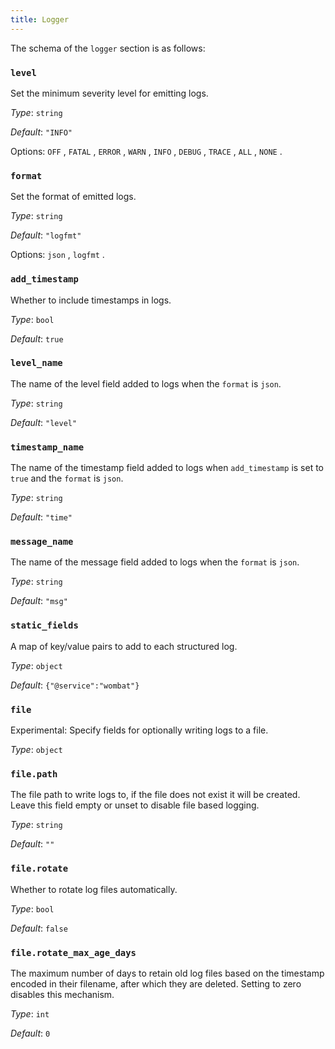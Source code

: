 ```yaml
---
title: Logger
---
```


The schema of the `logger` section is as follows:

### `level`

Set the minimum severity level for emitting logs.


*Type*: `string`

*Default*: `"INFO"`

Options:
`OFF`
, `FATAL`
, `ERROR`
, `WARN`
, `INFO`
, `DEBUG`
, `TRACE`
, `ALL`
, `NONE`
.

### `format`

Set the format of emitted logs.


*Type*: `string`

*Default*: `"logfmt"`

Options:
`json`
, `logfmt`
.

### `add_timestamp`

Whether to include timestamps in logs.


*Type*: `bool`

*Default*: `true`

### `level_name`

The name of the level field added to logs when the `format` is `json`.


*Type*: `string`

*Default*: `"level"`

### `timestamp_name`

The name of the timestamp field added to logs when `add_timestamp` is set to `true` and the `format` is `json`.


*Type*: `string`

*Default*: `"time"`

### `message_name`

The name of the message field added to logs when the `format` is `json`.


*Type*: `string`

*Default*: `"msg"`

### `static_fields`

A map of key/value pairs to add to each structured log.


*Type*: `object`

*Default*: `{"@service":"wombat"}`

### `file`

Experimental: Specify fields for optionally writing logs to a file.


*Type*: `object`


### `file.path`

The file path to write logs to, if the file does not exist it will be created. Leave this field empty or unset to disable file based logging.


*Type*: `string`

*Default*: `""`

### `file.rotate`

Whether to rotate log files automatically.


*Type*: `bool`

*Default*: `false`

### `file.rotate_max_age_days`

The maximum number of days to retain old log files based on the timestamp encoded in their filename, after which they are deleted. Setting to zero disables this mechanism.


*Type*: `int`

*Default*: `0`


